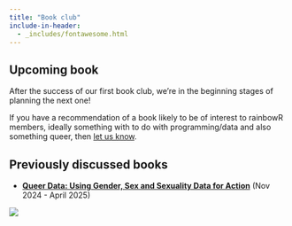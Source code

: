 ```yaml
---
title: "Book club"
include-in-header: 
  - _includes/fontawesome.html
---
```


## Upcoming book

After the success of our first book club, 
we're in the beginning stages of planning the next one!

If you have a recommendation of a book likely to be of interest to rainbowR members, 
ideally something with to do with programming/data and also something queer, then [let us know](mailto:hello@rainbowr.org).

## Previously discussed books

- [**Queer Data: Using Gender, Sex and Sexuality Data for Action**](book-club/queer-data.qmd) (Nov 2024 - April 2025)

:::{.aside}
![](images/book-club/queer-data.jpeg)
:::
